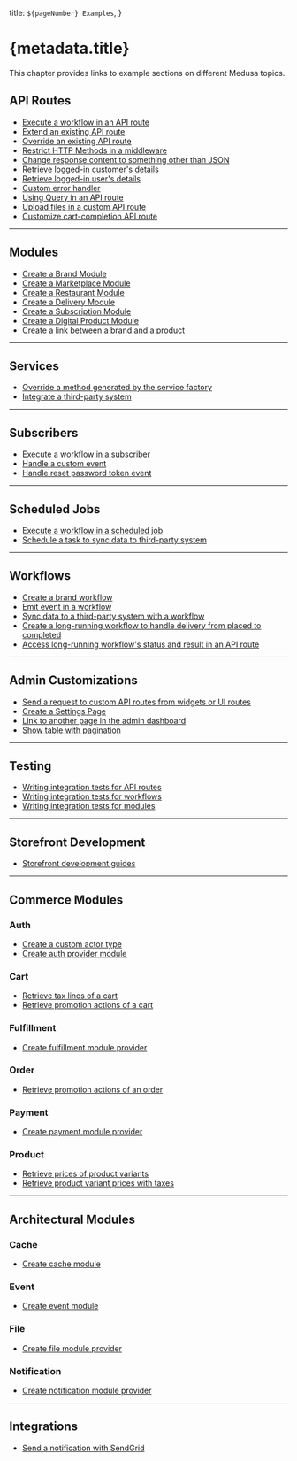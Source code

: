   title: `${pageNumber} Examples`,
}

# {metadata.title}

This chapter provides links to example sections on different Medusa topics.

## API Routes

- [Execute a workflow in an API route](../../basics/workflows/page.mdx#3-execute-the-workflow)
- [Extend an existing API route](../../customization/extend-models/extend-create-product/page.mdx)
- [Override an existing API route](!resources!/recipes/subscriptions/examples/standard#step-6-override-complete-cart-api-route)
- [Restrict HTTP Methods in a middleware](../../advanced-development/api-routes/middlewares/page.mdx#restrict-http-methods)
- [Change response content to something other than JSON](../../advanced-development/api-routes/responses/page.mdx#change-response-content-type)
- [Retrieve logged-in customer's details](../../advanced-development/api-routes/protected-routes/page.mdx#retrieve-logged-in-customers-details)
- [Retrieve logged-in user's details](../../advanced-development/api-routes/protected-routes/page.mdx#retrieve-logged-in-admin-users-details)
- [Custom error handler](../../advanced-development/api-routes/errors/page.mdx#override-error-handler)
- [Using Query in an API route](../../advanced-development/module-links/query/page.mdx#query-example)
- [Upload files in a custom API route](!resources!/recipes/digital-products/examples/standard#step-7-upload-digital-product-media-api-route)
- [Customize cart-completion API route](!resources!/recipes/digital-products/examples/standard#step-11-customize-cart-completion)

---

## Modules

- [Create a Brand Module](../../customization/custom-features/module/page.mdx)
- [Create a Marketplace Module](!resources!/recipes/marketplace/examples/vendors#step-1-create-marketplace-module)
- [Create a Restaurant Module](!resources!/recipes/marketplace/examples/restaurant-delivery#step-1-create-a-restaurant-module)
- [Create a Delivery Module](!resources!/recipes/marketplace/examples/restaurant-delivery#step-2-create-a-delivery-module)
- [Create a Subscription Module](!resources!/recipes/subscriptions/examples/standard#step-1-create-subscription-module)
- [Create a Digital Product Module](!resources!/recipes/digital-products/examples/standard#step-1-create-the-digital-product-module)
- [Create a link between a brand and a product](../../customization/extend-models/create-links/page.mdx)

---

## Services

- [Override a method generated by the service factory](!resources!/recipes/subscriptions/examples/standard#step-4-override-createsubscriptions-method-in-service)
- [Integrate a third-party system](../../customization/integrate-systems/service/page.mdx)

---

## Subscribers

- [Execute a workflow in a subscriber](../../basics/workflows/page.mdx#3-execute-the-workflow)
- [Handle a custom event](../../customization/integrate-systems/handle-event/page.mdx)
- [Handle reset password token event](!resources!/commerce-modules/auth/reset-password)

---

## Scheduled Jobs

- [Execute a workflow in a scheduled job](../../basics/workflows/page.mdx#3-execute-the-workflow)
- [Schedule a task to sync data to third-party system](../../customization/integrate-systems/schedule-task/page.mdx)

---

## Workflows

- [Create a brand workflow](../../customization/custom-features/workflow/page.mdx)
- [Emit event in a workflow](../../customization/integrate-systems/handle-event/page.mdx#1-emit-custom-event-for-brand-creation)
- [Sync data to a third-party system with a workflow](../../customization/integrate-systems/schedule-task/page.mdx#1-implement-syncing-workflow)
- [Create a long-running workflow to handle delivery from placed to completed](!resources!/recipes/marketplace/examples/restaurant-delivery#step-11-handle-delivery-workflow)
- [Access long-running workflow's status and result in an API route](../../advanced-development/workflows/long-running-workflow/page.mdx#access-long-running-workflow-status-and-result)

---

## Admin Customizations

- [Send a request to custom API routes from widgets or UI routes](../../customization/customize-admin/widget/page.mdx)
- [Create a Settings Page](../../advanced-development/admin/ui-routes/page.mdx#create-settings-page)
- [Link to another page in the admin dashboard](../../advanced-development/admin/tips/page.mdx#routing-functionalities)
- [Show table with pagination](!resources!/recipes/digital-products/examples/standard#step-8-add-digital-products-ui-route-in-admin)

---

## Testing

- [Writing integration tests for API routes](../../debugging-and-testing/testing-tools/integration-tests/api-routes/page.mdx)
- [Writing integration tests for workflows](../../debugging-and-testing/testing-tools/integration-tests/workflows/page.mdx)
- [Writing integration tests for modules](../../debugging-and-testing/testing-tools/modules-tests/module-example/page.mdx)

---

## Storefront Development

- [Storefront development guides](!resources!/storefront-development)

---

## Commerce Modules

### Auth

- [Create a custom actor type](!resources!/commerce-modules/auth/create-actor-type)
- [Create auth provider module](!resources!/references/auth/provider)

### Cart

- [Retrieve tax lines of a cart](!resources!/commerce-modules/cart/tax-lines#retrieving-tax-lines)
- [Retrieve promotion actions of a cart](!resources!/commerce-modules/cart/promotions#promotion-actions)

### Fulfillment

- [Create fulfillment module provider](!resources!/recipes/digital-products/examples/standard#step-10-create-digital-product-fulfillment-module-provider)

### Order

- [Retrieve promotion actions of an order](!resources!/commerce-modules/order/promotion-adjustments#promotion-actions)

### Payment

- [Create payment module provider](!resources!/references/payment/provider)

### Product

- [Retrieve prices of product variants](!resources!/commerce-modules/product/guides/price)
- [Retrieve product variant prices with taxes](!resources!/commerce-modules/product/guides/price-with-taxes)

---

## Architectural Modules

### Cache

- [Create cache module](!resources!/architectural-modules/cache/create)

### Event

- [Create event module](!resources!/architectural-modules/event/create)

### File

- [Create file module provider](!resources!/references/file-provider-module)

### Notification

- [Create notification module provider](!resources!/references/notification-provider-module)

---

## Integrations

- [Send a notification with SendGrid](!resources!/architectural-modules/notification/sendgrid#test-out-the-module)
